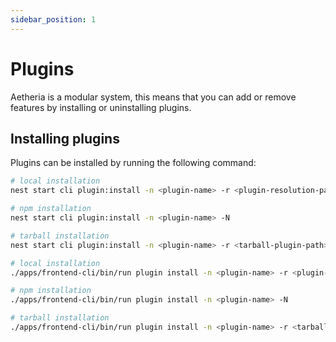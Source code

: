```yaml
---
sidebar_position: 1
---
```



# Plugins

Aetheria is a modular system, this means that you can add or remove features by installing or uninstalling plugins.

## Installing plugins

Plugins can be installed by running the following command:

<Tabs defaultValue="backend" groupId="system" queryString="system">
<TabItem value="backend" label="Backend">

```bash
# local installation
nest start cli plugin:install -n <plugin-name> -r <plugin-resolution-path>

# npm installation
nest start cli plugin:install -n <plugin-name> -N

# tarball installation
nest start cli plugin:install -n <plugin-name> -r <tarball-plugin-path> -t
```

</TabItem>
<TabItem value="frontend" label="Frontend">

```bash
# local installation
./apps/frontend-cli/bin/run plugin install -n <plugin-name> -r <plugin-resolution-path>

# npm installation
./apps/frontend-cli/bin/run plugin install -n <plugin-name> -N

# tarball installation
./apps/frontend-cli/bin/run plugin install -n <plugin-name> -r <tarball-plugin-path> -t
```

</TabItem>
</Tabs>

